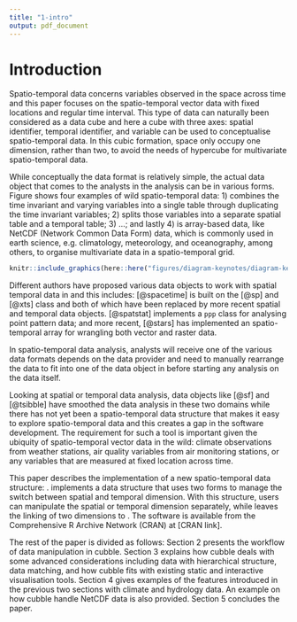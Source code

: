 ```yaml
---
title: "1-intro"
output: pdf_document
---
```


# Introduction

Spatio-temporal data concerns variables observed in the space across time and this paper focuses on the spatio-temporal vector data with fixed locations and regular time interval. This type of data can naturally been considered as a data cube and here a cube with three axes: spatial identifier, temporal identifier, and variable can be used to conceptualise spatio-temporal data. In this cubic formation, space only occupy one dimension, rather than two, to avoid the needs of hypercube for multivariate spatio-temporal data. 

While conceptually the data format is relatively simple, the actual data object that comes to the analysts in the analysis can be in various forms. Figure \ref{fig:illu-input} shows four examples of wild spatio-temporal data: 1) combines the time invariant and varying variables into a single table through duplicating the time invariant variables; 2) splits those variables into a separate spatial table and a temporal table; 3) ...; and lastly 4) is array-based data, like NetCDF (Network Common Data Form) data, which is commonly used in earth science, e.g. climatology, meteorology, and oceanography, among others, to organise multivariate data in a spatio-temporal grid.

```r
knitr::include_graphics(here::here("figures/diagram-keynotes/diagram-keynotes.001.png"))
```


<!-- Manipulating data in these two levels is usually done separately and the third tidy data principal [@tidydata] recommends each type of observational unit to form a table. Another feature for a spatio-temporal data structure to have is that variables created from subsequent operations can be automatically added to the existing table with the same level. This is better than an output that index the variables with the identifiers since otherwise analysts will need to manually join this output with existing variables in the same level. -->

<!-- Many data structures have been proposed for spatial (\pkg{sf} by @sf) and temporal (\pkg{tsibble} by @tsibble) data in the R community, while less has been done for spatio-temporal data. The lack of such tools could potentially because analysts usually treat the spatial and temporal dimension of the data separately, without realising the need to create a new data structure. While this approach follows the third tidy data principal [@tidydata] (*Each type of observational unit forms a table*), analysts always need to manually join results from different observational units or combining multiple tables into one for downstream analysis. This additional step doesn't add new operations into the data but can be error prone. \newline -->

Different authors have proposed various data objects to work with spatial temporal data in \proglang{R} and this includes: \pkg{spacetime} [@spacetime] is built on the \pkg{sp} [@sp] and \pkg{xts} [@xts] class and both of which have been replaced by more recent spatial and temporal data objects. \pkg{spatstat} [@spatstat] implements a `ppp` class for analysing point pattern data; and more recent, \pkg{stars} [@stars] has implemented an spatio-temporal array for wrangling both vector and raster data. 

\textcolor{red}{Think again on the motivation and why it is hard to work existing tools.} In spatio-temporal data analysis, analysts will receive one of the various data formats depends on the data provider and need to manually rearrange the data to fit into one of the data object in \proglang{R} before starting any analysis on the data itself. 

Looking at spatial or temporal data analysis, data objects like \pkg{sf} [@sf] and \pkg{tsibble} [@tsibble] have smoothed the data analysis in these two domains while there has not yet been a spatio-temporal data structure that makes it easy to explore spatio-temporal data and this creates a gap in the software development. The requirement for such a tool is important given the ubiquity of spatio-temporal vector data in the wild: climate observations from weather stations, air quality variables from air monitoring stations, or any variables that are measured at fixed location across time.

<!-- While these implementations either store spatial and temporal variables all in a single table, hence duplicate the spatial variables at each temporal unit; or split them into two separate tables that analysts need to manually join the data constantly when doing the analysis. \textcolor{red}{There has been data structure proposed for spatial (\pkg{sf} by @sf) and temporal (\pkg{tsibble} by @tsibble) data in the R community, while less has been done for spatio-temporal data.}  -->


This paper describes the implementation of a new spatio-temporal data structure: \pkg{cubble}. \pkg{Cubble} implements a data structure that uses two forms to manage the switch between spatial and temporal dimension. With this structure, users can manipulate the spatial or temporal dimension separately, while leaves the linking of two dimensions to \pkg{cubble}. The software is available from the Comprehensive R Archive Network (CRAN) at [CRAN link]. 

The rest of the paper is divided as follows: Section 2 presents the workflow of data manipulation in cubble. Section 3 explains how cubble deals with some advanced considerations  including data with hierarchical structure, data matching, and how cubble fits with existing static and interactive visualisation tools. Section 4 gives examples of the features introduced in the previous two sections with climate and hydrology data. An example on how cubble handle NetCDF data is also provided. Section 5 concludes the paper.

